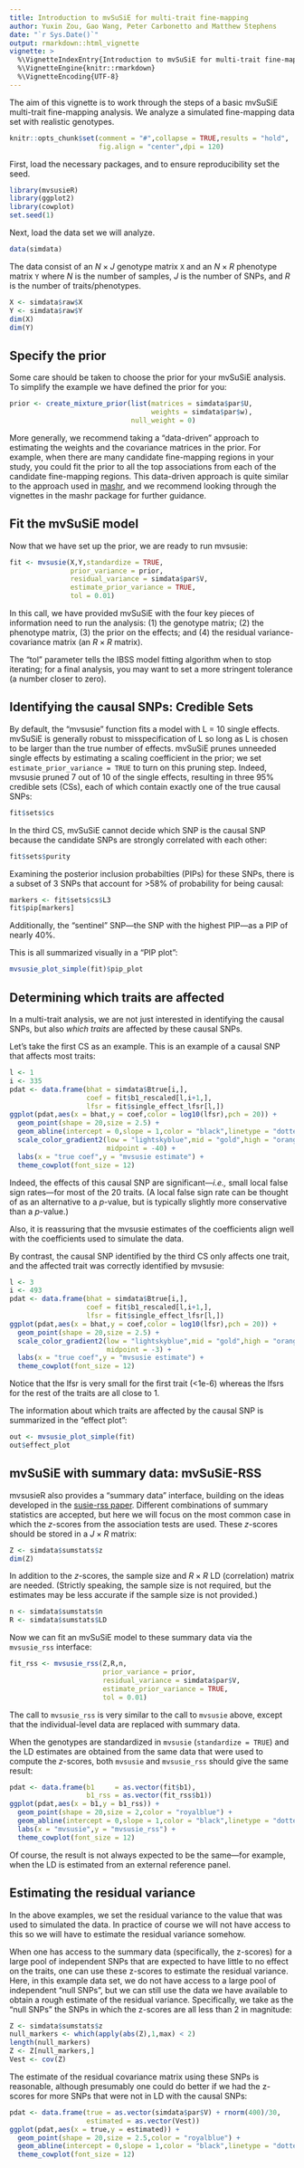 ```yaml
---
title: Introduction to mvSuSiE for multi-trait fine-mapping
author: Yuxin Zou, Gao Wang, Peter Carbonetto and Matthew Stephens
date: "`r Sys.Date()`"
output: rmarkdown::html_vignette
vignette: >
  %\VignetteIndexEntry{Introduction to mvSuSiE for multi-trait fine-mapping}
  %\VignetteEngine{knitr::rmarkdown}
  %\VignetteEncoding{UTF-8}
---
```


The aim of this vignette is to work through the steps of a basic
mvSuSiE multi-trait fine-mapping analysis. We analyze a simulated
fine-mapping data set with realistic genotypes.

```r
knitr::opts_chunk$set(comment = "#",collapse = TRUE,results = "hold",
                      fig.align = "center",dpi = 120)
```

First, load the necessary packages, and to ensure reproducibility set
the seed.

```r
library(mvsusieR)
library(ggplot2)
library(cowplot)
set.seed(1)
```

Next, load the data set we will analyze.

```r
data(simdata)
```

The data consist of an $N \times J$ genotype matrix `X` and an $N
\times R$ phenotype matrix `Y` where $N$ is the number of samples, $J$
is the number of SNPs, and $R$ is the number of traits/phenotypes.

```r
X <- simdata$raw$X
Y <- simdata$raw$Y
dim(X)
dim(Y)
```

Specify the prior
-----------------

Some care should be taken to choose the prior for your mvSuSiE
analysis. To simplify the example we have defined the prior for you:

```r
prior <- create_mixture_prior(list(matrices = simdata$par$U,
                                   weights = simdata$par$w),
                              null_weight = 0)
```
							  
More generally, we recommend taking a "data-driven" approach to
estimating the weights and the covariance matrices in the prior. For
example, when there are many candidate fine-mapping regions in your
study, you could fit the prior to all the top associations from each
of the candidate fine-mapping regions. This data-driven approach is
quite similar to the approach used in [mashr][mashr], and we recommend
looking through the vignettes in the mashr package for further guidance.

Fit the mvSuSiE model
---------------------

Now that we have set up the prior, we are ready to run mvsusie:

```r
fit <- mvsusie(X,Y,standardize = TRUE,
               prior_variance = prior,
               residual_variance = simdata$par$V,
			   estimate_prior_variance = TRUE,
			   tol = 0.01)
```

In this call, we have provided mvSuSiE with the four key pieces of
information need to run the analysis: (1) the genotype matrix; (2) the
phenotype matrix, (3) the prior on the effects; and (4) the residual
variance-covariance matrix (an $R \times R$ matrix).

The "tol" parameter tells the IBSS model fitting algorithm when to stop
iterating; for a final analysis, you may want to set a more stringent
tolerance (a number closer to zero).

Identifying the causal SNPs: Credible Sets 
------------------------------------------

By default, the "mvsusie" function fits a model with L = 10 single
effects. mvSuSiE is generally robust to misspecification of L so long
as L is chosen to be larger than the true number of effects. mvSuSiE
prunes unneeded single effects by estimating a scaling coefficient in
the prior; we set `estimate_prior_variance = TRUE` to turn on this
pruning step. Indeed, mvsusie pruned 7 out of 10 of the single effects,
resulting in three 95% credible sets (CSs), each of which contain
exactly one of the true causal SNPs:

```r
fit$sets$cs
```

In the third CS, mvSuSiE cannot decide which SNP is the causal SNP
because the candidate SNPs are strongly correlated with each other:

```r
fit$sets$purity
```

Examining the posterior inclusion probabilties (PIPs) for these SNPs,
there is a subset of 3 SNPs that account for >58% of probability for
being causal:

```r
markers <- fit$sets$cs$L3
fit$pip[markers]
```

Additionally, the "sentinel" SNP---the SNP with the highest PIP---as a
PIP of nearly 40%.

This is all summarized visually in a "PIP plot":

```r
mvsusie_plot_simple(fit)$pip_plot
```

Determining which traits are affected
-------------------------------------

In a multi-trait analysis, we are not just interested in identifying
the causal SNPs, but also _which traits_ are affected by these causal
SNPs.

Let's take the first CS as an example. This is an example of a causal
SNP that affects most traits:

```r
l <- 1
i <- 335
pdat <- data.frame(bhat = simdata$Btrue[i,],
                   coef = fit$b1_rescaled[l,i+1,],
                   lfsr = fit$single_effect_lfsr[l,])
ggplot(pdat,aes(x = bhat,y = coef,color = log10(lfsr),pch = 20)) +
  geom_point(shape = 20,size = 2.5) +
  geom_abline(intercept = 0,slope = 1,color = "black",linetype = "dotted") +
  scale_color_gradient2(low = "lightskyblue",mid = "gold",high = "orangered",
                        midpoint = -40) +
  labs(x = "true coef",y = "mvsusie estimate") +
  theme_cowplot(font_size = 12)
```

Indeed, the effects of this causal SNP are significant---*i.e.,* small
local false sign rates---for most of the 20 traits. (A local false
sign rate can be thought of as an alternative to a *p*-value, but is
typically slightly more conservative than a *p*-value.)

Also, it is reassuring that the mvsusie estimates of the coefficients
align well with the coefficients used to simulate the data.

By contrast, the causal SNP identified by the third CS only affects
one trait, and the affected trait was correctly identified by mvsusie:

```r
l <- 3
i <- 493
pdat <- data.frame(bhat = simdata$Btrue[i,],
                   coef = fit$b1_rescaled[l,i+1,],
                   lfsr = fit$single_effect_lfsr[l,])
ggplot(pdat,aes(x = bhat,y = coef,color = log10(lfsr),pch = 20)) +
  geom_point(shape = 20,size = 2.5) +
  scale_color_gradient2(low = "lightskyblue",mid = "gold",high = "orangered",
                        midpoint = -3) +
  labs(x = "true coef",y = "mvsusie estimate") +
  theme_cowplot(font_size = 12)
```

Notice that the lfsr is very small for the first trait (<1e-6) whereas
the lfsrs for the rest of the traits are all close to 1.

The information about which traits are affected by the causal SNP is
summarized in the "effect plot":

```r
out <- mvsusie_plot_simple(fit)
out$effect_plot
```

mvSuSiE with summary data: mvSuSiE-RSS
--------------------------------------

mvsusieR also provides a "summary data" interface, building on the
ideas developed in the [susie-rss paper][susie-rss]. Different
combinations of summary statistics are accepted, but here we will
focus on the most common case in which the *z*-scores from the
association tests are used. These *z*-scores should be stored in a $J
\times R$ matrix:

```r
Z <- simdata$sumstats$z
dim(Z)
```

In addition to the *z*-scores, the sample size and $R \times R$ LD
(correlation) matrix are needed. (Strictly speaking, the sample size
is not required, but the estimates may be less accurate if the sample
size is not provided.)

```r
n <- simdata$sumstats$n
R <- simdata$sumstats$LD
```

Now we can fit an mvSuSiE model to these summary data via the
`mvsusie_rss` interface:

```r
fit_rss <- mvsusie_rss(Z,R,n,
                       prior_variance = prior,
					   residual_variance = simdata$par$V,
					   estimate_prior_variance = TRUE,
					   tol = 0.01)
```

The call to `mvsusie_rss` is very similar to the call to `mvsusie`
above, except that the individual-level data are replaced with summary
data.

When the genotypes are standardized in `mvsusie` (`standardize =
TRUE`) and the LD estimates are obtained from the same data that were
used to compute the *z*-scores, both `mvsusie` and `mvsusie_rss`
should give the same result:

```r
pdat <- data.frame(b1     = as.vector(fit$b1),
                   b1_rss = as.vector(fit_rss$b1))
ggplot(pdat,aes(x = b1,y = b1_rss)) +
  geom_point(shape = 20,size = 2,color = "royalblue") +
  geom_abline(intercept = 0,slope = 1,color = "black",linetype = "dotted") +
  labs(x = "mvsusie",y = "mvsusie_rss") +
  theme_cowplot(font_size = 12)
```

Of course, the result is not always expected to be the same---for
example, when the LD is estimated from an external reference panel.

Estimating the residual variance
--------------------------------

In the above examples, we set the residual variance to the value that
was used to simulated the data. In practice of course we will not have
access to this so we will have to estimate the residual variance somehow.

When one has access to the summary data (specifically, the z-scores)
for a large pool of independent SNPs that are expected to have little
to no effect on the traits, one can use these z-scores to estimate the
residual variance. Here, in this example data set, we do not have
access to a large pool of independent "null SNPs", but we can still
use the data we have available to obtain a rough estimate of the
residual variance.  Specifically, we take as the "null SNPs" the SNPs
in which the z-scores are all less than 2 in magnitude:

```r
Z <- simdata$sumstats$z
null_markers <- which(apply(abs(Z),1,max) < 2)
length(null_markers)
Z <- Z[null_markers,]
Vest <- cov(Z)
```

The estimate of the residual covariance matrix using these SNPs is
reasonable, although presumably one could do better if we had the
z-scores for more SNPs that were not in LD with the causal SNPs:

```r
pdat <- data.frame(true = as.vector(simdata$par$V) + rnorm(400)/30,
                   estimated = as.vector(Vest))
ggplot(pdat,aes(x = true,y = estimated)) +
  geom_point(shape = 20,size = 2.5,color = "royalblue") +
  geom_abline(intercept = 0,slope = 1,color = "black",linetype = "dotted") +
  theme_cowplot(font_size = 12)
```

[mashr]: https://github.com/stephenslab/mashr
[susie-rss]: https://doi.org/10.1371/journal.pgen.1010299
